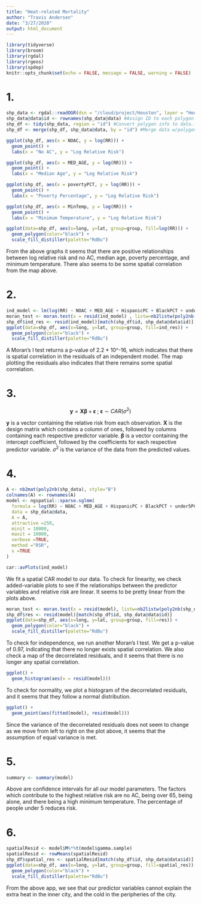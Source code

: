```yaml
---
title: "Heat-related Mortality"
author: "Travis Andersen"
date: "3/27/2020"
output: html_document
---
```


```r
library(tidyverse)
library(broom)
library(rgdal)
library(rgeos)
library(spdep)
knitr::opts_chunk$set(echo = FALSE, message = FALSE, warning = FALSE)
```

<!-- Identifying and characterizing urban vulnerability to heat is a key step in designing intervention strategies to combat negative consequences of extreme heat on human health. In this study, we seek to identify the most vulnerable populations to extreme heat by analyzing the impact of socio-demographics and minimum daily temperature on the risk of mortality for the 1487 census block groups in the greater Houston area. -->

<!-- The dataset we consider for this analysis has the following variables collected on each of the 1487 census block groups in Houston: -->

<!-- Variable Name	Description -->
<!-- NOAC	The percent of homes without air conditioning in the block gruop -->
<!-- MED_AGE	The median age of persons living in the block gruop -->
<!-- HispanicPC	Percent hispanic in the block group -->
<!-- under5PCT	Percent under 5 years in the block group -->
<!-- over65PCT	Percent over 65 years in the block group -->
<!-- povertyPCT	Percent living below poverty line in the block group -->
<!-- alonePCT	Percent living alone in the block group -->
<!-- MinTemp	Average minimum summer temperature in the block group -->
<!-- RR	The relative risk of mortality in the block group -->

# 1.
<!-- Transform the RR into log(RR) and create exploratory plots of the data by looking at the relationship between log(RR) (the response variable) and a few of the explanatory variables. Comment on any general relationships you see from the data. -->

```r
shp_data <- rgdal::readOGR(dsn = "/cloud/project/Houston", layer = "HoustonHeat", verbose = FALSE)
shp_data@data$id <- rownames(shp_data@data) #Assign ID to each polygon
shp_df <- tidy(shp_data, region = "id") #Convert polygon info to data.frame()
shp_df <- merge(shp_df, shp_data@data, by = "id") #Merge data w/polygon data.frame

ggplot(shp_df, aes(x = NOAC, y = log(RR))) +
  geom_point() +
  labs(x = "No AC", y = "Log Relative Risk")

ggplot(shp_df, aes(x = MED_AGE, y = log(RR))) +
  geom_point() +
  labs(x = "Median Age", y = "Log Relative Risk")

ggplot(shp_df, aes(x = povertyPCT, y = log(RR))) +
  geom_point() +
  labs(x = "Poverty Percentage", y = "Log Relative Risk")

ggplot(shp_df, aes(x = MinTemp, y = log(RR))) +
  geom_point() +
  labs(x = "Minimum Temperature", y = "Log Relative Risk")

ggplot(data=shp_df, aes(x=long, y=lat, group=group, fill=log(RR))) + 
  geom_polygon(color="black") + 
  scale_fill_distiller(palette="RdBu")
```

From the above graphs it seems that there are positive relationships between log relative risk and no AC, median age, poverty percentage, and minimum temperature. There also seems to be some spatial correlation from the map above. 

# 2.
<!-- Fit an independent MLR model with a linear effect between log(RR) and all the explanatory variables. Explore the residuals to see if there is evidence of spatial correlation by mapping them and using a Moran’s I or Geary’s C test. -->

```r
ind_model <- lm(log(RR) ~ NOAC + MED_AGE + HispanicPC + BlackPCT + under5PCT + over65PCT + povertyPCT + alonePCT + MinTemp, shp_data@data)
moran_test <- moran.test(x = resid(ind_model) , listw=nb2listw(poly2nb(shp_data)))
shp_df$ind_res <- resid(ind_model)[match(shp_df$id, shp_data@data$id)]
ggplot(data=shp_df, aes(x=long, y=lat, group=group, fill=ind_res)) + 
  geom_polygon(color="black") + 
  scale_fill_distiller(palette="RdBu")
```

A Moran's I test returns a p-value of 2.2 * 10^-16, which indicates that there is spatial correlation in the residuals of an independent model. The map plotting the residuals also indicates that there remains some spatial correlation. 

# 3.
<!-- Write out a CAR model for analyzing the mortality data in terms of parameters. Explain and interpret any parameters associated with the model. -->

$$\textbf{y} = \textbf{X} \pmb{\beta} + \pmb{\epsilon} \text{ ; } \pmb{\epsilon} \sim CAR(\sigma^2)$$

$\textbf{y}$ is a vector containing the relative risk from each observation. $\textbf{X}$ is the design matrix which contains a column of ones, followed by columns containing each respective predictor variable. $\pmb{\beta}$ is a vector containing the intercept coefficient, followed by the coefficients for each respective predictor variable. $\sigma^2$ is the variance of the data from the predicted values.  

# 4.
<!-- Fit your spatial CAR model (using minit=maxit=1000 iterations and 250 degrees of freedom for positive spatial correlation) and validate any assumptions you made to fit the model. -->

```r
A <- nb2mat(poly2nb(shp_data), style="B")
colnames(A) <- rownames(A)
model <- ngspatial::sparse.sglmm(
  formula = log(RR) ~ NOAC + MED_AGE + HispanicPC + BlackPCT + under5PCT + over65PCT + povertyPCT + alonePCT + MinTemp, 
  data = shp_data@data, 
  A = A, 
  attractive =250, 
  minit = 10000,
  maxit = 10000, 
  verbose =TRUE, 
  method ="RSR", 
  x =TRUE
)

car::avPlots(ind_model)
```

We fit a spatial CAR model to our data. To check for linearity, we check added-variable plots to see if the relationships between the predictor variables and relative risk are linear. It seems to be pretty linear from the plots above.  

```r
moran_test <- moran.test(x = resid(model), listw=nb2listw(poly2nb(shp_data)))
shp_df$res <- resid(model)[match(shp_df$id, shp_data@data$id)]
ggplot(data=shp_df, aes(x=long, y=lat, group=group, fill=res)) + 
  geom_polygon(color="black") + 
  scale_fill_distiller(palette="RdBu")
```

To check for independence, we run another Moran's I test. We get a p-value of 0.97, indicating that there no longer exists spatial correlation. We also check a map of the decorrelated residuals, and it seems that there is no longer any spatial correlation.    

```r
ggplot() +
  geom_histogram(aes(x = resid(model)))
```

To check for normality, we plot a histogram of the decorrelated residuals, and it seems that they follow a normal distribution. 

```r
ggplot() +
  geom_point(aes(fitted(model), resid(model)))
```

Since the variance of the decorrelated residuals does not seem to change as we move from left to right on the plot above, it seems that the assumption of equal variance is met. 

# 5.
<!-- Calculate confidence intervals for the effect of each explanatory variable included in your model. Draw conclusions about who is at greatest risk for heat-related mortality based on your estimated effects. -->

```r
summary <- summary(model)
```

Above are confidence intervals for all our model parameters. The factors which contribute to the highest relative risk are no AC, being over 65, being alone, and there being a high minimum temperature. The percentage of people under 5 reduces risk. 

# 6.
<!-- Draw a map of the correlated residuals to try and reach conclusions about areas at risk of heat-related mortality not explained by your explanatory variables. -->

```r
spatialResid <- model$M%*%t(model$gamma.sample)
spatialResid <- rowMeans(spatialResid)
shp_df$spatial_res <- spatialResid[match(shp_df$id, shp_data@data$id)]
ggplot(data=shp_df, aes(x=long, y=lat, group=group, fill=spatial_res)) + 
  geom_polygon(color="black") + 
  scale_fill_distiller(palette="RdBu")
```

From the above app, we see that our predictor variables cannot explain the extra heat in the inner city, and the cold in the peripheries of the city.   